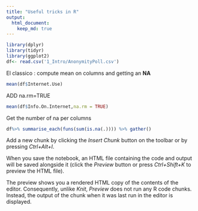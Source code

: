 ```yaml
---
title: "Useful tricks in R"
output:
  html_document:
    keep_md: true
---
```

```r

library(dplyr)
library(tidyr)
library(ggplot2)
df<- read.csv('1_Intro/AnonymityPoll.csv')
```

El classico : compute mean on columns and getting an **NA**

```r
mean(df$Internet.Use)
```
ADD na.rm=TRUE
```r
mean(df$Info.On.Internet,na.rm = TRUE)
```


Get the number of na per columns
```r
df%>% summarise_each(funs(sum(is.na(.)))) %>% gather()
```

Add a new chunk by clicking the *Insert Chunk* button on the toolbar or by pressing *Ctrl+Alt+I*.

When you save the notebook, an HTML file containing the code and output will be saved alongside it (click the *Preview* button or press *Ctrl+Shift+K* to preview the HTML file).

The preview shows you a rendered HTML copy of the contents of the editor. Consequently, unlike *Knit*, *Preview* does not run any R code chunks. Instead, the output of the chunk when it was last run in the editor is displayed.
